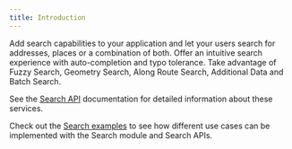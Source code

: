 ```yaml
---
title: Introduction
---
```


Add search capabilities to your application and let your users search for addresses, places or a
combination of both. Offer an intuitive search experience with auto-completion and typo tolerance.
Take advantage of Fuzzy Search, Geometry Search, Along Route Search, Additional Data and Batch
Search.

See the [Search API](/search-api/documentation/product-information/introduction) documentation for detailed information
about these services.

Check out the [Search examples](/maps-ios-sdk/documentation/search/examples/fuzziness-parameter) to see
how different use cases can be implemented with the Search module and Search APIs.